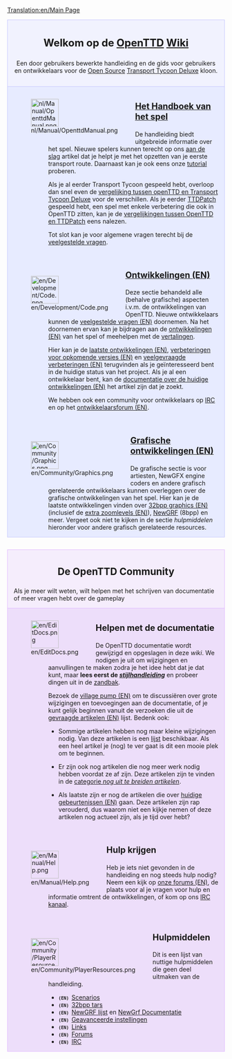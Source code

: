[[Translation:en/Main Page]]

<div style="background-color: #f1f2fe; border: 1px solid #c7c8fe; margin: 0; padding: 1em 1em 1em 1em; text-align:center">
<div style="font-size:1.7em; font-weight:bold"> Welkom op de <span class="plainlinks">[http://www.openttd.org/ OpenTTD]</span> [https://www.wikipedia.org/wiki/nl:wiki Wiki]</div>
Een door gebruikers bewerkte handleiding en de gids voor gebruikers en ontwikkelaars voor de [http://www.opensource.org/ Open Source] [[nl/Transport Tycoon Deluxe|Transport Tycoon Deluxe]] kloon.
</div>
<div style="background-color: #E7EBFF; border: 1px solid #c7c8fe; border-top:none; padding: 1em 1em 0em 1em; margin-bottom:2em">
<div style="float:left">[[File:nl/Manual/OpenttdManual.png|64px]]</div>
<div style="margin-left:80px; margin-bottom:4em">
<div style="font-size:1.4em; font-weight:bold">[[nl/Manual/Main Page|Het Handboek van het spel]]</div>
De handleiding biedt uitgebreide informatie over het spel. Nieuwe spelers kunnen terecht op ons [[nl/Manual/Tutorial/Main Page|aan de slag]] artikel dat je helpt je met het opzetten van je eerste transport route. Daarnaast kan je ook eens onze [[nl/Manual/Tutorial/Tutorial|tutorial]] proberen.

Als je al eerder Transport Tycoon gespeeld hebt, overloop dan snel even de [[nl/Archive/OpenTTD/Vergelijking met TTD|vergelijking tussen openTTD en Transport Tycoon Deluxe]] voor de verschillen. Als je eerder [[nl/Archive/OpenTTD/TTDPatch|TTDPatch]] gespeeld hebt, een spel met enkele verbetering die ook in OpenTTD zitten, kan je de [[nl/Vergelijkingen OpenTTD en TTDPatch|vergelijkingen tussen OpenTTD en TTDPatch]] eens nalezen.

Tot slot kan je voor algemene vragen terecht bij de [[nl/Archive/Community/Veelgestelde vragen|veelgestelde vragen]].
</div>

<div style="float:left">[[File:en/Development/Code.png|64px]]</div>
<div style="margin-left:80px; margin-bottom:4em">
<div style="font-size:1.4em; font-weight:bold">[[en/Development/Main Page|Ontwikkelingen (EN)]]</div>

Deze sectie behandeld alle (behalve grafische) aspecten i.v.m. de ontwikkelingen van OpenTTD. Nieuwe ontwikkelaars kunnen de [[en/Development/FAQ development|veelgestelde vragen (EN)]] doornemen. Na het doornemen ervan kan je bijdragen aan de [[en/Development/Main Page|ontwikkelingen (EN)]] van het spel of meehelpen met de [[nl/Archive/Community/Internationalisering|vertalingen]].

Hier kan je de [[en/Recent and Current Developments|laatste ontwikkelingen (EN)]], [[en/Archive/Lists/Roadmap|verbeteringen voor opkomende versies (EN)]] en [[en/Archive/Community/Requested features|veelgevraagde verbeteringen (EN)]] terugvinden als je geïnteresseerd bent in de huidige status van het project. Als je al een ontwikkelaar bent, kan de [[en/Development/Main Page|documentatie over de huidige ontwikkelingen (EN)]] het artikel zijn dat je zoekt.

We hebben ook een community voor ontwikkelaars op [[nl/Development/IRC kanaal|IRC]] en op het [http://www.tt-forums.net/viewforum.php?f=33 ontwikkelaarsforum (EN)].
</div>

<div style="float:left">[[File:en/Community/Graphics.png|64px]]</div>
<div style="margin-left:80px; margin-bottom:1em; min-height:64px">
<div style="font-size:1.4em; font-weight:bold">[[en/Development/NewGRF/Main Page|Grafische ontwikkelingen (EN)]]</div>
De grafische sectie is voor artiesten, NewGFX engine coders en andere grafisch gerelateerde ontwikkelaars kunnen overleggen over de grafische ontwikkelingen van het spel. Hier kan je de laatste ontwikkelingen vinden over [[en/Archive/Old 32bpp/32bit Graphics Development|32bpp graphics (EN)]] (inclusief de [[en/Community/NewGRF/Playing with 32 bpp graphics|extra zoomlevels (EN)]]), [[nl/Manual/NewGRF|NewGRF]] (8bpp) en meer. Vergeet ook niet te kijken in de sectie ''hulpmiddelen'' hieronder voor andere grafisch gerelateerde resources. 
</div>

</div>

<div style="background-color: #F5EDFC; border: 1px solid #E1BBFF; margin: 0; padding: 1em 1em 0em 1em;">
<div style="font-size:1.6em; font-weight:bold; text-align:center">De OpenTTD Community</div>
Als je meer wilt weten, wilt helpen met het schrijven van documentatie of meer vragen hebt over de gameplay
</div>

<div style="background-color: #EDDEFA; border: 1px solid #E1BBFF; border-top:none; padding: 1em 1em 0em 1em;">

<div style="float:left">[[File:en/EditDocs.png|64px]]</div>
<div style="margin-left:80px; margin-bottom:4em">
<div style="font-size:1.4em; font-weight:bold">Helpen met de documentatie</div>
De OpenTTD documentatie wordt gewijzigd en opgeslagen in deze <em>wiki</em>. We nodigen je uit om wijzigingen en aanvullingen te maken zodra je het idee hebt dat je dat kunt, maar '''lees eerst de ''[[nl/Wiki/Stijlhandleiding|stijlhandleiding]]'' ''' en probeer dingen uit in de [[nl/Zandbak|zandbak]].  

Bezoek de [[en/Archive/Community/Village Pump|village pump (EN)]] om te discussiëren over grote wijzigingen en toevoegingen aan de documentatie, of je kunt gelijk beginnen vanuit de verzoeken die uit de [[en/Requested Articles|gevraagde artikelen (EN)]] lijst. Bedenk ook:

*Sommige artikelen hebben nog maar kleine wijzigingen nodig. Van deze artikelen is een [[:Category:en/To do|lijst]] beschikbaar. Als een heel artikel je (nog) te ver gaat is dit een mooie plek om te beginnen.

*Er zijn ook nog artikelen die nog meer werk nodig hebben voordat ze af zijn. Deze artikelen zijn te vinden in de [[:Category:nl/Uit te breiden artikelen|categorie ''nog uit te breiden artikelen'']]. 

*Als laatste zijn er nog de artikelen die over [[:Category:en/Current events|huidige gebeurtenissen (EN)]] gaan. Deze artikelen zijn rap verouderd, dus waarom niet een kijkje nemen of deze artikelen nog actueel zijn, als je tijd over hebt?
</div>

<div style="float:left">[[File:en/Manual/Help.png|64px]]</div>
<div style="margin-left:80px; margin-bottom:4em">
<div style="font-size:1.4em; font-weight:bold">Hulp krijgen</div>
Heb je iets niet gevonden in de handleiding en nog steeds hulp nodig? Neem een kijk op [http://www.tt-forums.net/viewforum.php?f=55 onze forums (EN)], de plaats voor al je vragen voor hulp en informatie omtrent de ontwikkelingen, of kom op ons [[nl/Development/IRC kanaal|IRC kanaal]].
</div>

<div style="float:left">[[File:en/Community/PlayerResources.png|64px]]</div>
<div style="margin-left:80px; margin-bottom:1em">
<div style="font-size:1.4em; font-weight:bold">Hulpmiddelen</div>
Dit is een lijst van nuttige hulpmiddelen die geen deel uitmaken van de handleiding.
*<span style="font-family:monospace;font-weight:bold;font-size:small">(EN) </span>[[en/Community/Scenarios/Main Page|Scenarios]]
*<span style="font-family:monospace;font-weight:bold;font-size:small">(EN) </span>[[en/Archive/Old 32bpp/List of downloadable 32 bpp tars|32bpp tars]]
*<span style="font-family:monospace;font-weight:bold;font-size:small">(EN) </span>[[en/Community/NewGRF/Main Page|NewGRF lijst]] en [[nl/Manual/NewGRF|NewGrf Documentatie]]
*<span style="font-family:monospace;font-weight:bold;font-size:small">(EN) </span>[[en/Archive/Manual/Settings/Advanced Settings|Geavanceerde instellingen]]
*<span style="font-family:monospace;font-weight:bold;font-size:small">(EN) </span>[[en/Archive/Lists/Links|Links]]
*<span style="font-family:monospace;font-weight:bold;font-size:small">(EN) </span>[http://www.tt-forums.net/viewforum.php?f=55 Forums]
*<span style="font-family:monospace;font-weight:bold;font-size:small">(EN) </span>[[nl/Development/IRC kanaal|IRC]]
</div>
</div>